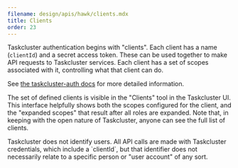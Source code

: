```yaml
---
filename: design/apis/hawk/clients.mdx
title: Clients
order: 23
---
```


Taskcluster authentication begins with "clients". Each client has a name
(`clientId`) and a secret access token. These can be used together to make API
requests to Taskcluster services. Each client has a set of scopes associated
with it, controlling what that client can do.

See [the taskcluster-auth
docs](/docs/reference/platform/auth/clients) for more detailed
information.

The set of defined clients is visible in the "Clients" tool in the Taskcluster
UI.  This interface helpfully shows both the scopes configured for the client,
and the "expanded scopes" that result after all roles are expanded. Note that,
in keeping with the open nature of Taskcluster, anyone can see the full list of
clients.

<Warning>
Taskcluster does not identify users. All API calls are made with
Taskcluster credentials, which include a `clientId`, but that identifier does
not necessarily relate to a specific person or "user account" of any sort.
</Warning>
